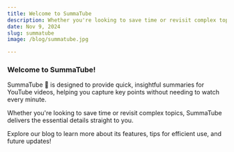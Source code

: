 ```yaml
---
title: Welcome to SummaTube
description: Whether you're looking to save time or revisit complex topics, SummaTube delivers the essential details straight to you.
date: Nov 9, 2024
slug: summatube
image: /blog/summatube.jpg

---
```


### Welcome to SummaTube! 

SummaTube 🎥 is designed to provide quick, insightful summaries for YouTube videos, helping you capture key points without needing to watch every minute. 

Whether you're looking to save time or revisit complex topics, SummaTube delivers the essential details straight to you. 

Explore our blog to learn more about its features, tips for efficient use, and future updates!
